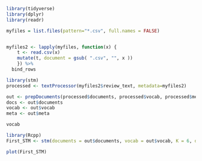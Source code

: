 ```r
library(tidyverse)
library(dplyr)
library(readr)
```

```r
myfiles = list.files(pattern="*.csv", full.names = FALSE)


myfiles2 <- lapply(myfiles, function(x) {
    t <- read.csv(x)
    mutate(t, document = gsub( ".csv", "", x ))
    }) %>%
  bind_rows


```

```r
library(stm)
processed <- textProcessor(myfiles2$review_text, metadata=myfiles2)
```
```r
out <- prepDocuments(processed$documents, processed$vocab, processed$meta)
docs <- out$documents
vocab <- out$vocab
meta <- out$meta

```

```r
vocab
```
```r
library(Rcpp)
First_STM <- stm(documents = out$documents, vocab = out$vocab, K = 6, data = out$meta, init.type = "Spectral", verbose = FALSE)
```

```r
plot(First_STM)
```